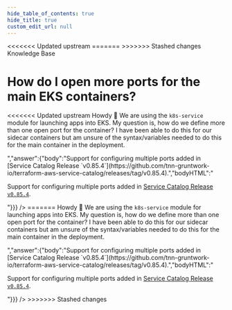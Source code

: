 ```yaml
---
hide_table_of_contents: true
hide_title: true
custom_edit_url: null
---
```



<head>
<<<<<<< Updated upstream
  <link rel="canonical" href="https://github.com/tnn-gruntwork-io/knowledge-base/discussions/174" />
=======
  <link rel="canonical" href="https://github.com/tnn-gruntwork-io/knowledge-base/discussions/174" />
>>>>>>> Stashed changes
</head>

<CenterLayout>
<span className="searchCategory">Knowledge Base</span>
<h1>How do I open more ports for the main EKS containers?</h1>
<<<<<<< Updated upstream
<GitHub discussion={{"id":"D_kwDOF8slf84AOuqk","number":174,"author":{"login":"rhoboat"},"title":"How do I open more ports for the main EKS containers?","body":"Howdy 🤠 We are using the `k8s-service` module for launching apps into EKS. My question is, how do we define more than one open port for the container? I have been able to do this for our sidecar containers but am unsure of the syntax/variables needed to do this for the main container in the deployment.","bodyHTML":"<p dir=\"auto\">Howdy <g-emoji class=\"g-emoji\" alias=\"cowboy_hat_face\" fallback-src=\"https://github.githubassets.com/images/icons/emoji/unicode/1f920.png\">🤠</g-emoji> We are using the <code class=\"notranslate\">k8s-service</code> module for launching apps into EKS. My question is, how do we define more than one open port for the container? I have been able to do this for our sidecar containers but am unsure of the syntax/variables needed to do this for the main container in the deployment.</p>","answer":{"body":"Support for configuring multiple ports added in [Service Catalog Release `v0.85.4`](https://github.com/tnn-gruntwork-io/terraform-aws-service-catalog/releases/tag/v0.85.4).","bodyHTML":"<p dir=\"auto\">Support for configuring multiple ports added in <a href=\"https://github.com/tnn-gruntwork-io/terraform-aws-service-catalog/releases/tag/v0.85.4\">Service Catalog Release <code class=\"notranslate\">v0.85.4</code></a>.</p>"}}} />
=======
<GitHub discussion={{"id":"D_kwDOF8slf84AOuqk","number":174,"author":{"login":"rhoboat"},"title":"How do I open more ports for the main EKS containers?","body":"Howdy 🤠 We are using the `k8s-service` module for launching apps into EKS. My question is, how do we define more than one open port for the container? I have been able to do this for our sidecar containers but am unsure of the syntax/variables needed to do this for the main container in the deployment.","bodyHTML":"<p dir=\"auto\">Howdy <g-emoji class=\"g-emoji\" alias=\"cowboy_hat_face\" fallback-src=\"https://github.githubassets.com/images/icons/emoji/unicode/1f920.png\">🤠</g-emoji> We are using the <code class=\"notranslate\">k8s-service</code> module for launching apps into EKS. My question is, how do we define more than one open port for the container? I have been able to do this for our sidecar containers but am unsure of the syntax/variables needed to do this for the main container in the deployment.</p>","answer":{"body":"Support for configuring multiple ports added in [Service Catalog Release `v0.85.4`](https://github.com/tnn-gruntwork-io/terraform-aws-service-catalog/releases/tag/v0.85.4).","bodyHTML":"<p dir=\"auto\">Support for configuring multiple ports added in <a href=\"https://github.com/tnn-gruntwork-io/terraform-aws-service-catalog/releases/tag/v0.85.4\">Service Catalog Release <code class=\"notranslate\">v0.85.4</code></a>.</p>"}}} />
>>>>>>> Stashed changes

</CenterLayout>
  

<!-- ##DOCS-SOURCER-START
{
  "sourcePlugin": "github-discussions",
  "hash": "7a8deca4e996032cb9e527b1749d935b"
}
##DOCS-SOURCER-END -->
